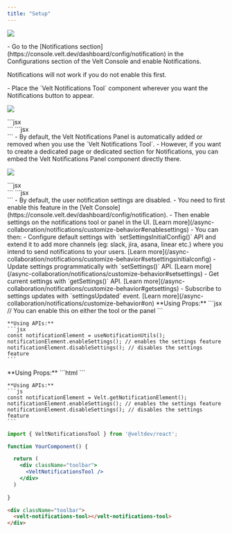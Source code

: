 ```yaml
---
title: "Setup"
---
```


![](/images/Notification_Dialog_Box.png)


<Steps titleSize="h2">

<Step title="Enable Notifications in the Velt Console">
- Go to the [Notifications section](https://console.velt.dev/dashboard/config/notification) in the Configurations section of the Velt Console and enable Notifications.

<Warning> Notifications will not work if you do not enable this first.</Warning>


</Step>


<Step title="Add the Notifications Tool component">
- Place the `Velt Notifications Tool` component wherever you want the Notifications button to appear.

![](/images/Notification_Dialog_Box.png)

<Tabs>
<Tab title="React / Next.js">
```jsx
<div className="toolbar">
  <VeltNotificationsTool/>
</div>
```
</Tab>

<Tab title="Other Frameworks">
```jsx
<div className="toolbar">
  <velt-notifications-tool></velt-notifications-tool>
</div>
```
</Tab>
</Tabs>

</Step>

<Step title="(optional) Embed Notifications Panel">
- By default, the Velt Notifications Panel is automatically added or removed when you use the `Velt Notifications Tool`.
- However, if you want to create a dedicated page or dedicated section for Notifications, you can embed the Velt Notifications Panel component directly there.

![](/images/Notification_Dialog_Box.png)

<Tabs>
<Tab title="React / Next.js">
```jsx
<div className="toolbar">
  <VeltNotificationsPanel />
</div>
```
</Tab>

<Tab title="Other Frameworks">
```jsx
<div className="toolbar">
  <velt-notifications-panel></velt-notifications-panel>
</div>
```
</Tab>
</Tabs>

</Step>

<Step title="(optional) Enable Notification Settings for Users">
- By default, the user notification settings are disabled.
- You need to first enable this feature in the [Velt Console](https://console.velt.dev/dashboard/config/notification).
- Then enable settings on the notifications tool or panel in the UI. [Learn more](/async-collaboration/notifications/customize-behavior#enablesettings)
- You can then:
  - Configure default settings with `setSettingsInitialConfig()` API and extend it to add more channels (eg: slack, jira, asana, linear etc.) where you intend to send notifications to your users. [Learn more](/async-collaboration/notifications/customize-behavior#setsettingsinitialconfig)
  - Update settings programmatically with `setSettings()` API. [Learn more](/async-collaboration/notifications/customize-behavior#setsettings)
  - Get current settings with `getSettings()` API. [Learn more](/async-collaboration/notifications/customize-behavior#getsettings)
  - Subscribe to settings updates with `settingsUpdated` event. [Learn more](/async-collaboration/notifications/customize-behavior#on)




<Tabs>
  <Tab title="React / Next.js">
    **Using Props:**
    ```jsx
    // You can enable this on either the tool or the panel
    <VeltNotificationsTool settings={true} />
    <VeltNotificationsPanel settings={true} />
    ```
    
    **Using APIs:**
    ```jsx
    const notificationElement = useNotificationUtils();
    notificationElement.enableSettings(); // enables the settings feature
    notificationElement.disableSettings(); // disables the settings feature
    ```
  </Tab>
  
  <Tab title="Other Frameworks">
    **Using Props:**
    ```html
    <velt-notifications-tool settings="true"></velt-notifications-tool>
    <velt-notifications-panel settings="true"></velt-notifications-panel>
    ```
    
    **Using APIs:**
    ```js
    const notificationElement = Velt.getNotificationElement();
    notificationElement.enableSettings(); // enables the settings feature
    notificationElement.disableSettings(); // disables the settings feature
    ```
  </Tab>
</Tabs>
</Step>


</Steps>

<RequestExample>

```jsx React / Next.js
import { VeltNotificationsTool } from '@veltdev/react';

function YourComponent() {

  return (
    <div className="toolbar">
      <VeltNotificationsTool />
    </div>
  )
  
}
```




```html HTML
<div className="toolbar">
  <velt-notifications-tool></velt-notifications-tool>
</div>
```

</RequestExample>
